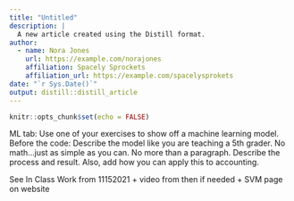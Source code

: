 ```yaml
---
title: "Untitled"
description: |
  A new article created using the Distill format.
author:
  - name: Nora Jones 
    url: https://example.com/norajones
    affiliation: Spacely Sprockets
    affiliation_url: https://example.com/spacelysprokets
date: "`r Sys.Date()`"
output: distill::distill_article
---
```


```r
knitr::opts_chunk$set(echo = FALSE)
```

ML tab: Use one of your exercises to show off a machine learning model. Before the code: Describe the model like you are teaching a 5th grader. No math...just as simple as you can. No more than a paragraph. Describe the process and result. Also, add how you can apply this to accounting.

See In Class Work from 11152021 + video from then if needed + SVM page on website





